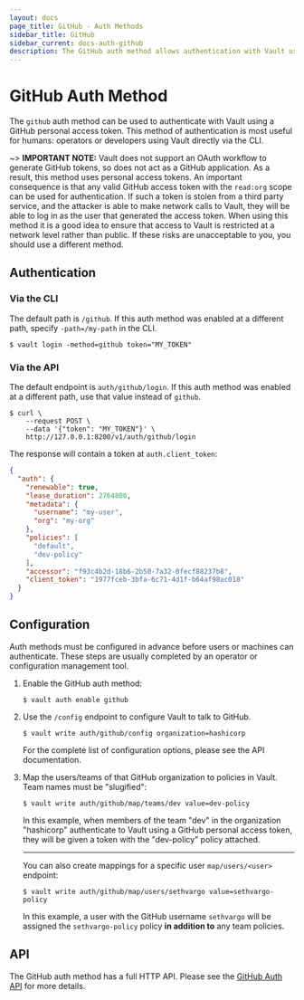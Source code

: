 ```yaml
---
layout: docs
page_title: GitHub - Auth Methods
sidebar_title: GitHub
sidebar_current: docs-auth-github
description: The GitHub auth method allows authentication with Vault using GitHub.
---
```


# GitHub Auth Method

The `github` auth method can be used to authenticate with Vault using a GitHub
personal access token. This method of authentication is most useful for humans:
operators or developers using Vault directly via the CLI.

~> **IMPORTANT NOTE:** Vault does not support an OAuth workflow to generate
GitHub tokens, so does not act as a GitHub application. As a result, this method
uses personal access tokens. An important consequence is that any valid GitHub
access token with the `read:org` scope can be used for authentication. If such a
token is stolen from a third party service, and the attacker is able to make
network calls to Vault, they will be able to log in as the user that generated
the access token. When using this method it is a good idea to ensure that access
to Vault is restricted at a network level rather than public. If these risks are
unacceptable to you, you should use a different method.

## Authentication

### Via the CLI

The default path is `/github`. If this auth method was enabled at a different
path, specify `-path=/my-path` in the CLI.

```text
$ vault login -method=github token="MY_TOKEN"
```

### Via the API

The default endpoint is `auth/github/login`. If this auth method was enabled
at a different path, use that value instead of `github`.

```shell
$ curl \
    --request POST \
    --data '{"token": "MY_TOKEN"}' \
    http://127.0.0.1:8200/v1/auth/github/login
```

The response will contain a token at `auth.client_token`:

```json
{
  "auth": {
    "renewable": true,
    "lease_duration": 2764800,
    "metadata": {
      "username": "my-user",
      "org": "my-org"
    },
    "policies": [
      "default",
      "dev-policy"
    ],
    "accessor": "f93c4b2d-18b6-2b50-7a32-0fecf88237b8",
    "client_token": "1977fceb-3bfa-6c71-4d1f-b64af98ac018"
  }
}
```

## Configuration

Auth methods must be configured in advance before users or machines can
authenticate. These steps are usually completed by an operator or configuration
management tool.

1. Enable the GitHub auth method:

    ```text
    $ vault auth enable github
    ```

1. Use the `/config` endpoint to configure Vault to talk to GitHub.

    ```text
    $ vault write auth/github/config organization=hashicorp
    ```

    For the complete list of configuration options, please see the API
    documentation.

1. Map the users/teams of that GitHub organization to policies in Vault. Team
   names must be "slugified":

    ```text
    $ vault write auth/github/map/teams/dev value=dev-policy
    ```

    In this example, when members of the team "dev" in the organization
    "hashicorp" authenticate to Vault using a GitHub personal access token, they
    will be given a token with the "dev-policy" policy attached.

    ---

    You can also create mappings for a specific user `map/users/<user>`
    endpoint:

    ```text
    $ vault write auth/github/map/users/sethvargo value=sethvargo-policy
    ```

    In this example, a user with the GitHub username `sethvargo` will be
    assigned the `sethvargo-policy` policy **in addition to** any team policies.

## API

The GitHub auth method has a full HTTP API. Please see the
[GitHub Auth API](/api/auth/github/index.html) for more
details.
